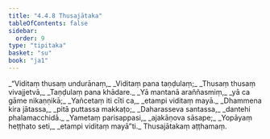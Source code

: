 ```yaml
---
title: "4.4.8 Thusajātaka"
tableOfContents: false
sidebar:
  order: 9
type: "tipitaka"
basket: "su"
book: "ja1"
---
```



<DynamicBreadcrumb />

<Division number="149" book="ja1">

<Paragraph number="1074" type="verses" book="ja1">
_“Viditaṃ thusaṃ undurānaṃ,_  
_Viditaṃ pana taṇḍulaṃ;_  
_Thusaṃ thusaṃ vivajjetvā,_  
_Taṇḍulaṃ pana khādare._  

</Paragraph>

</Division>
<Division number="150" book="ja1">

<Paragraph number="1075" type="verses" book="ja1">
_Yā mantanā araññasmiṃ,_  
_yā ca gāme nikaṇṇikā;_  
_Yañcetaṃ iti cīti ca,_  
_etampi viditaṃ mayā._  

</Paragraph>

</Division>
<Division number="151" book="ja1">

<Paragraph number="1076" type="verses" book="ja1">
_Dhammena kira jātassa,_  
_pitā puttassa makkaṭo;_  
_Daharasseva santassa,_  
_dantehi phalamacchidā._  

</Paragraph>

</Division>
<Division number="152" book="ja1">

<Paragraph number="1077" type="verses" book="ja1">
_Yametaṃ parisappasi,_  
_ajakāṇova sāsape;_  
_Yopāyaṃ heṭṭhato seti,_  
_etampi viditaṃ mayā”ti._  


</Paragraph>
</Division>

<Paragraph number="1078" type="center" book="ja1">
Thusajātakaṃ aṭṭhamaṃ.
</Paragraph>
